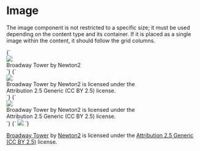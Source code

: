 
<Meta title="Patterns/Image" />

# Image

The image component is not restricted to a specific size; it must be used
depending on the content type and its container. If it is placed as a single
image within the content, it should follow the grid columns.

<Preview>
  <Story name="Default" height="300px" parameters={{
    design: figmaConfig('576%3A1')}}>{`
    <div class="image" style="max-width: 384px;">
      <img src="demo/broadway_tower.jpg">
      <div class="image-title">
        Broadway Tower by Newton2
      </div>
      <div class="image-icons">
        <i class="icon has-background-white logo"></i>
        <i class="icon has-background-white cc-by"></i>
        <i class="icon has-background-white cc-nc"></i>
      </div>
    </div>
  `}</Story>
</Preview>

<Preview>
  <Story name="Long title" height="300px" parameters={{
    design: figmaConfig('576%3A1')}}>{`
    <div class="image" style="max-width: 384px;">
      <img src="demo/broadway_tower.jpg">
      <div class="image-title">
        Broadway Tower by Newton2 is licensed under the Attribution 2.5 Generic (CC BY 2.5) license.
      </div>
      <div class="image-icons">
        <i class="icon has-background-white logo"></i>
        <i class="icon has-background-white cc-by"></i>
        <i class="icon has-background-white cc-nc"></i>
      </div>
    </div>
  `}</Story>
</Preview>

<Preview>
  <Story name="Ellipsised" height="300px" parameters={{
    design: figmaConfig('576%3A1')}}>{`
    <div class="image" style="max-width: 384px;">
      <img src="demo/broadway_tower.jpg">
      <div class="image-title is-ellipsised">
        Broadway Tower by Newton2 is licensed under the Attribution 2.5 Generic (CC BY 2.5) license.
      </div>
      <div class="image-icons">
        <i class="icon has-background-white logo"></i>
        <i class="icon has-background-white cc-by"></i>
        <i class="icon has-background-white cc-nc"></i>
      </div>
    </div>
  `}</Story>
</Preview>

<Preview>
  <Story name="Rounded-image" parameters={{
    design: figmaConfig('6728%3A329')}}>{`
      <img class="rounded-image" src="demo/profile.svg">
  `}</Story>
</Preview>

[Broadway Tower](https://commons.wikimedia.org/wiki/File:Broadway_tower.jpg)
by
[Newton2](https://en.wikipedia.org/wiki/User:Newton2)
is licensed under the
[Attribution 2.5 Generic (CC BY 2.5)](https://creativecommons.org/licenses/by/2.5/)
license.
